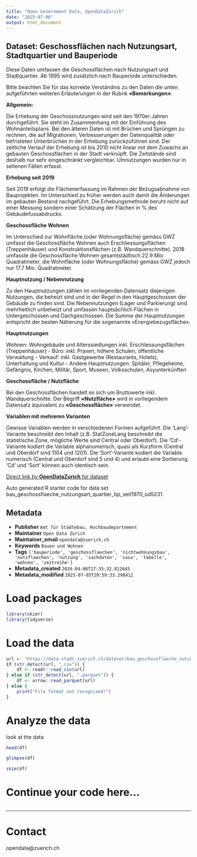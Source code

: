 ```yaml
---
title: "Open Government Data, OpenDataZurich"
date: "2025-07-06"
output: html_document
---
```


## Dataset: Geschossflächen nach Nutzungsart, Stadtquartier und Bauperiode


Diese Daten umfassen die Geschossflächen nach Nutzungsart und Stadtquartier. Ab 1995 wird zusätzlich nach Bauperiode unterschieden.

Bitte beachten Sie für das korrekte Verständnis zu den Daten die unten aufgeführten weiteren Erläuterungen in der Rubrik **«Bemerkungen»**.




**Allgemein:**

 Die Erhebung der Geschossnutzungen wird seit den 1970er Jahren durchgeführt. Sie steht im Zusammenhang mit der Einführung des Wohnanteilsplans. Bei den älteren Daten ist mit Brüchen und Sprüngen zu rechnen, die auf Migrationen, Verbesserungen der Datenqualität oder befristeten Unterbrüchen in der Erhebung zurückzuführen sind. Der zeitliche Verlauf der Erhebung ist bis 2010 nicht linear mit dem Zuwachs an gebauten Geschossflächen in der Stadt verknüpft. Die Zeitstände sind deshalb nur sehr eingeschränkt vergleichbar. Umnutzungen wurden nur in seltenen Fällen erfasst.
 

[]()

**Erhebung seit 2019**

 Seit 2019 erfolgt die Flächenerfassung im Rahmen der Bezugsabnahme von Bauprojekten. Im Unterschied zu früher werden auch damit die Änderungen im gebauten Bestand nachgeführt. Die Erhebungsmethode beruht nicht auf einer Messung sondern einer Schätzung der Flächen in % des Gebäudefussabdrucks. 
 

[]()

**Geschossfläche Wohnen**

 Im Unterschied zur Wohnfläche (oder Wohnungsfläche) gemäss GWZ umfasst die Geschossfläche Wohnen auch Erschliessungsflächen (Treppenhäuser) und Konstruktionsflächen (z.B. Wandquerschnitte). 2018 umfasste die Geschossfläche Wohnen gesamtstädtisch 22.9 Mio Quadratmeter, die Wohnfläche (oder Wohnungsfläche) gemäss GWZ jedoch nur 17.7 Mio. Quadratmeter.
 

[]()

**Hauptnutzung / Nebennutzung**

 Zu den Hauptnutzungen zählen im vorliegenden Datensatz diejenigen Nutzungen, die beheizt sind und in der Regel in den Hauptgeschossen der Gebäude zu finden sind. Die Nebennutzungen (Lager und Parkierung) sind mehrheitlich unbeheizt und umfassen hauptsächlich Flächen in Untergeschossen und Dachgeschossen. Die Summe der Hauptnutzungen entspricht der besten Näherung für die sogenannte «Energiebezugsfläche».
 

[]()

**Hauptnutzungen**

 Wohnen: Wohngebäude und Alterssiedlungen inkl. Erschliessungsflächen (Treppenhäuser) - Büro: inkl. Praxen, höhere Schulen, öffentliche Verwaltung - Verkauf: inkl. Gastgewerbe (Restaurants, Hotels), Unterhaltung und Kultur  - Andere Hauptnutzungen: Spitäler, Pflegeheime, Gefängnis, Kirchen, Militär, Sport, Museen, Volksschulen, Asyunterkünften
 

[]()

**Geschossfläche / Nutzfläche**

 Bei den Geschossflächen handelt es sich um Bruttowerte inkl. Wandquerschnitte. Der Begriff **«Nutzfläche»** wird in vorliegendem Datensatz äquivalent zu **«Geschossfläche»** verwendet.



[]()

**Variablen mit mehreren Varianten**


Gewisse Variablen werden in verschiedenen Formen aufgeführt. Die 'Lang'-Variante beschreibt den Inhalt (z.B. StatZoneLang beschreibt die statistische Zone, mögliche Werte sind Central oder Oberdorf). Die 'Cd'-Variante kodiert die Variable alphanumerisch, quasi als Kurzform (Central und Oberdorf sind 1104 und 1201). Die 'Sort'-Variante kodiert die Variable numerisch (Central und Oberdorf sind 5 und 4) und erlaubt eine Sortierung. 'Cd' und 'Sort' können auch identisch sein.


[]()



[Direct link by **OpenDataZurich** for dataset](https://data.stadt-zuerich.ch/dataset/bau_geschossflaeche_nutzungsart_quartier_bp_seit1970_od5231)

Auto generated R starter code for data set bau_geschossflaeche_nutzungsart_quartier_bp_seit1970_od5231.

## Metadata

- **Publisher** `Amt für Städtebau, Hochbaudepartement`
- **Maintainer** `Open Data Zürich`
- **Maintainer_email** `opendata@zuerich.ch`
- **Keywords** `Bauen und Wohnen`
- **Tags** `['bauperiode', 'geschossflaechen', 'nichtwohnungsbau', 'nutzflaechen', 'nutzung', 'sachdaten', 'sasa', 'tabelle', 'wohnen', 'zeitreihe']`
- **Metadata_created** `2020-04-06T17:35:32.812645`
- **Metadata_modified** `2025-07-05T20:59:33.298412`


# Load packages

```r
library(skimr)
library(tidyverse)
```

# Load the data

```r
url <- "https://data.stadt-zuerich.ch/dataset/bau_geschossflaeche_nutzungsart_quartier_bp_seit1970_od5231/download/BAU523OD5231.csv"
if (str_detect(url, ".csv")) {
    df <- readr::read_csv(url)
} else if (str_detect(url, ".parquet")) {
    df <- arrow::read_parquet(url)
} else {
    print("File format not recognised!")
}
```

# Analyze the data

look at the data
```r
head(df)
```

```r
glimpse(df)
```

```r
skim(df)
```

# Continue your code here...

```r

```

------------------------------------------------------------------------

# Contact

opendata@zuerich.ch
